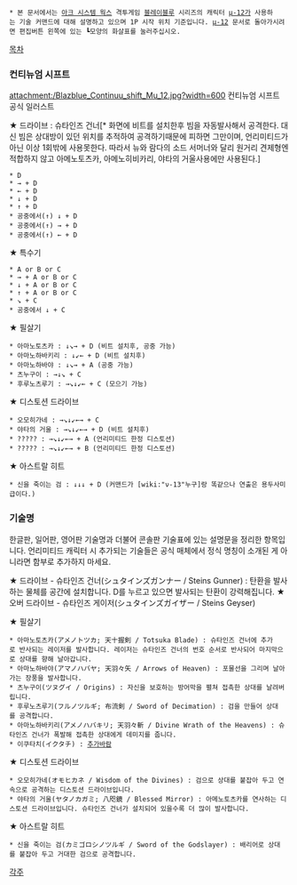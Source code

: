  * 본 문서에서는 [[아크 시스템 웍스]] 격투게임 [[블레이블루]] 시리즈의 캐릭터 [[μ-12]]가 사용하는 기술 커맨드에 대해 설명하고 있으며 1P 시작 위치 기준입니다. [[μ-12]] 문서로 돌아가시려면 편집버튼 왼쪽에 있는 ┗모양의 화살표를 눌러주십시오.

[[목차]]

=== 컨티뉴엄 시프트 ===
attachment:/Blazblue_Continuu_shift_Mu_12.jpg?width=600
컨티뉴엄 시프트 공식 일러스트

★ 드라이브 : 슈타인즈 건너[* 화면에 비트를 설치한후 빔을 자동발사해서 공격한다. 대신 빔은 상대방이 있던 위치를 추적하여 공격하기때문에 피하면 그만이며, 언리미티드가 아닌 이상 1회밖에 사용못한다. 따라서 뉴와 람다의 소드 서머너와 달리 원거리 견제형엔 적합하지 않고 아메노토츠카, 아메노히비카리, 야타의 거울사용에만 사용된다.]
 * D
 * → + D
 * ← + D
 * ↓ + D
 * ↑ + D
 * 공중에서(↑) ↓ + D
 * 공중에서(↑) → + D
 * 공중에서(↑) ← + D

★ 특수기
 * A or B or C
 * → + A or B or C
 * ↓ + A or B or C
 * ↑ + A or B or C
 * ↘ + C
 * 공중에서 ↓ + C

★ 필살기
 * 아마노토츠카 : ↓↘→ + D (비트 설치후, 공중 가능)
 * 아마노하바키리 : ↓↙← + D (비트 설치후)
 * 아마노하바야 : ↓↘→ + A (공중 가능)
 * 츠누구이 : →↓↘ + C
 * 후루노츠루기 : →↘↓↙← + C (모으기 가능)

★ 디스토션 드라이브
 * 오모히가네 : →↘↓↙←→ + C
 * 야타의 거울 : →↘↓↙←→ + D (비트 설치후)
 * ????? : →↘↓↙←→ + A (언리미티드 한정 디스토션)
 * ????? : →↘↓↙←→ + B (언리미티드 한정 디스토션)

★ 아스트랄 히트
 * 신을 죽이는 검 : ↓↓↓ + D (커맨드가 [wiki:"ν-13"누구]랑 똑같으나 연출은 용두사미급이다.)

=== 기술명 ===
한글판, 일어판, 영어판 기술명과 더불어 콘솔판 기술표에 있는 설명문을 정리한 항목입니다. 언리미티드 캐릭터 시 추가되는 기술들은 공식 매체에서 정식 명칭이 소개된 게 아니라면 함부로 추가하지 마세요.

★ 드라이브 - 슈타인즈 건너(シュタインズガンナー / Steins Gunner) : 탄환을 발사하는 물체를 공간에 설치합니다. D를 누르고 있으면 발사되는 탄환이 강력해집니다.
★ 오버 드라이브 - 슈타인즈 게이저(シュタインズガイザー / Steins Geyser)

★ 필살기
 * 아마노토츠카(アメノトツカ; 天十握剣 / Totsuka Blade) : 슈타인즈 건너에 추가로 반사되는 레이저를 발사합니다. 레이저는 슈타인즈 건너의 번호 순서로 반사되어 마지막으로 상대를 향해 날아갑니다.
 * 아마노하바야(アマノハバヤ; 天羽々矢 / Arrows of Heaven) : 포물선을 그리며 날아가는 장풍을 발사합니다.
 * 츠누구이(ツヌグイ / Origins) : 자신을 보호하는 방어막을 펼쳐 접촉한 상대를 날려버립니다.
 * 후루노츠루기(フルノツルギ; 布流剣 / Sword of Decimation) : 검을 만들어 상대를 공격합니다.
 * 아마노하바키리(アメノハバキリ; 天羽々斬 / Divine Wrath of the Heavens) : 슈타인즈 건너가 폭발해 접촉한 상대에게 데미지를 줍니다.
 * 이쿠타치(イクタチ) : [[추가바람]]

★ 디스토션 드라이브
 * 오모히가네(オモヒカネ / Wisdom of the Divines) : 검으로 상대를 붙잡아 두고 연속으로 공격하는 디스토션 드라이브입니다.
 * 야타의 거울(ヤタノカガミ; 八咫鏡 / Blessed Mirror) : 아메노토츠카를 연사하는 디스토션 드라이브입니다. 슈타인즈 건너가 설치되어 있을수록 더 많이 발사합니다.

★ 아스트랄 히트
 * 신을 죽이는 검(カミゴロシノツルギ / Sword of the Godslayer) : 배리어로 상대를 붙잡아 두고 거대한 검으로 공격합니다.

[[각주]]
